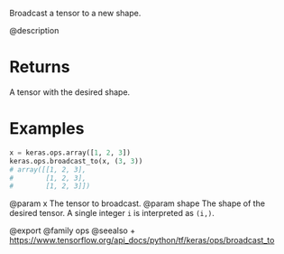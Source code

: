 Broadcast a tensor to a new shape.

@description

# Returns
A tensor with the desired shape.

# Examples
```python
x = keras.ops.array([1, 2, 3])
keras.ops.broadcast_to(x, (3, 3))
# array([[1, 2, 3],
#        [1, 2, 3],
#        [1, 2, 3]])
```

@param x The tensor to broadcast.
@param shape The shape of the desired tensor. A single integer `i` is
    interpreted as `(i,)`.

@export
@family ops
@seealso
+ <https://www.tensorflow.org/api_docs/python/tf/keras/ops/broadcast_to>
